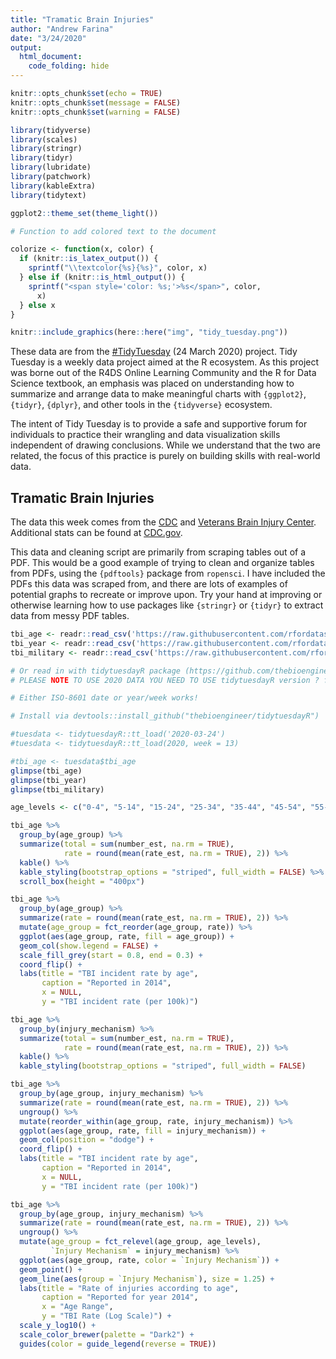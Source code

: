 ```yaml
---
title: "Tramatic Brain Injuries"
author: "Andrew Farina"
date: "3/24/2020"
output:
  html_document: 
    code_folding: hide
---
```


```r
knitr::opts_chunk$set(echo = TRUE)
knitr::opts_chunk$set(message = FALSE)
knitr::opts_chunk$set(warning = FALSE)

library(tidyverse)
library(scales)
library(stringr)
library(tidyr)
library(lubridate)
library(patchwork)
library(kableExtra)
library(tidytext)

ggplot2::theme_set(theme_light())

# Function to add colored text to the document

colorize <- function(x, color) {
  if (knitr::is_latex_output()) {
    sprintf("\\textcolor{%s}{%s}", color, x)
  } else if (knitr::is_html_output()) {
    sprintf("<span style='color: %s;'>%s</span>", color, 
      x)
  } else x
}
```

```r
knitr::include_graphics(here::here("img", "tidy_tuesday.png"))
```

These data are from the [#TidyTuesday](https://github.com/rfordatascience/tidytuesday) (24 March 2020) project. Tidy Tuesday is a weekly data project aimed at the R ecosystem. As this project was borne out of the R4DS Online Learning Community and the R for Data Science textbook, an emphasis was placed on understanding how to summarize and arrange data to make meaningful charts with `{ggplot2}`, `{tidyr}`, `{dplyr}`, and other tools in the `{tidyverse}` ecosystem. 

The intent of Tidy Tuesday is to provide a safe and supportive forum for individuals to practice their wrangling and data visualization skills independent of drawing conclusions. While we understand that the two are related, the focus of this practice is purely on building skills with real-world data.

## Tramatic Brain Injuries 

The data this week comes from the [CDC](https://www.cdc.gov/traumaticbraininjury/pdf/TBI-Surveillance-Report-FINAL_508.pdf) and [Veterans Brain Injury Center](https://dvbic.dcoe.mil/dod-worldwide-numbers-tbi). Additional stats can be found at [CDC.gov](https://www.cdc.gov/traumaticbraininjury/data/index.html).

This data and cleaning script are primarily from scraping tables out of a PDF. This would be a good example of trying to clean and organize tables from PDFs, using the `{pdftools}` package from `ropensci`. I have included the PDFs this data was scraped from, and there are lots of examples of potential graphs to recreate or improve upon. Try your hand at improving or otherwise learning how to use packages like `{stringr}` or `{tidyr}` to extract data from messy PDF tables.

```r
tbi_age <- readr::read_csv('https://raw.githubusercontent.com/rfordatascience/tidytuesday/master/data/2020/2020-03-24/tbi_age.csv') %>% filter(!age_group %in% c("Total", "0-17"))
tbi_year <- readr::read_csv('https://raw.githubusercontent.com/rfordatascience/tidytuesday/master/data/2020/2020-03-24/tbi_year.csv')
tbi_military <- readr::read_csv('https://raw.githubusercontent.com/rfordatascience/tidytuesday/master/data/2020/2020-03-24/tbi_military.csv')

# Or read in with tidytuesdayR package (https://github.com/thebioengineer/tidytuesdayR)
# PLEASE NOTE TO USE 2020 DATA YOU NEED TO USE tidytuesdayR version ? from GitHub

# Either ISO-8601 date or year/week works!

# Install via devtools::install_github("thebioengineer/tidytuesdayR")

#tuesdata <- tidytuesdayR::tt_load('2020-03-24')
#tuesdata <- tidytuesdayR::tt_load(2020, week = 13)

#tbi_age <- tuesdata$tbi_age
glimpse(tbi_age)
glimpse(tbi_year)
glimpse(tbi_military)

age_levels <- c("0-4", "5-14", "15-24", "25-34", "35-44", "45-54", "55-64", "65-74", "75+")
```

```r
tbi_age %>% 
  group_by(age_group) %>% 
  summarize(total = sum(number_est, na.rm = TRUE),
            rate = round(mean(rate_est, na.rm = TRUE), 2)) %>% 
  kable() %>% 
  kable_styling(bootstrap_options = "striped", full_width = FALSE) %>% 
  scroll_box(height = "400px")
```

```r
tbi_age %>% 
  group_by(age_group) %>% 
  summarize(rate = round(mean(rate_est, na.rm = TRUE), 2)) %>% 
  mutate(age_group = fct_reorder(age_group, rate)) %>% 
  ggplot(aes(age_group, rate, fill = age_group)) + 
  geom_col(show.legend = FALSE) +
  scale_fill_grey(start = 0.8, end = 0.3) +
  coord_flip() + 
  labs(title = "TBI incident rate by age", 
       caption = "Reported in 2014",
       x = NULL,
       y = "TBI incident rate (per 100k)")
```

```r
tbi_age %>% 
  group_by(injury_mechanism) %>% 
  summarize(total = sum(number_est, na.rm = TRUE),
            rate = round(mean(rate_est, na.rm = TRUE), 2)) %>% 
  kable() %>% 
  kable_styling(bootstrap_options = "striped", full_width = FALSE)
```

```r
tbi_age %>% 
  group_by(age_group, injury_mechanism) %>% 
  summarize(rate = round(mean(rate_est, na.rm = TRUE), 2)) %>% 
  ungroup() %>% 
  mutate(reorder_within(age_group, rate, injury_mechanism)) %>% 
  ggplot(aes(age_group, rate, fill = injury_mechanism)) + 
  geom_col(position = "dodge") +
  coord_flip() + 
  labs(title = "TBI incident rate by age", 
       caption = "Reported in 2014",
       x = NULL,
       y = "TBI incident rate (per 100k)")
```

```r
tbi_age %>% 
  group_by(age_group, injury_mechanism) %>% 
  summarize(rate = round(mean(rate_est, na.rm = TRUE), 2)) %>% 
  ungroup() %>% 
  mutate(age_group = fct_relevel(age_group, age_levels),
         `Injury Mechanism` = injury_mechanism) %>% 
  ggplot(aes(age_group, rate, color = `Injury Mechanism`)) + 
  geom_point() +
  geom_line(aes(group = `Injury Mechanism`), size = 1.25) + 
  labs(title = "Rate of injuries according to age",
       caption = "Reported for year 2014",
       x = "Age Range",
       y = "TBI Rate (Log Scale)") + 
  scale_y_log10() + 
  scale_color_brewer(palette = "Dark2") + 
  guides(color = guide_legend(reverse = TRUE))

```

